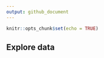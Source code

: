 ```yaml
---
output: github_document
---
```


```r
knitr::opts_chunk$set(echo = TRUE)
```

## Explore data

```r

```

